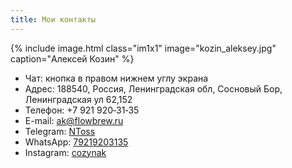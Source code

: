 ```yaml
---
title: Мои контакты
---
```


<!-- TODO: my signature -->

{% include 
  image.html 
  class="im1x1" 
  image="kozin_aleksey.jpg" 
  caption="Алексей Козин" 
  %}

- Чат: кнопка в правом нижнем углу экрана
- Адрес: 188540, Россия, Ленинградская обл, Сосновый Бор, Ленинградская ул 62,152
- Телефон: +7&#160;921&#160;920&#x2011;31&#x2011;35
- E-mail: [ak@flowbrew.ru](mailto:ak@flowbrew.ru)
- Telegram: [NToss](https://tele.gg/NToss)
- WhatsApp: [79219203135](https://wa.me/79219203135)
- Instagram: [cozynak](https://www.instagram.com/cozynak/)

